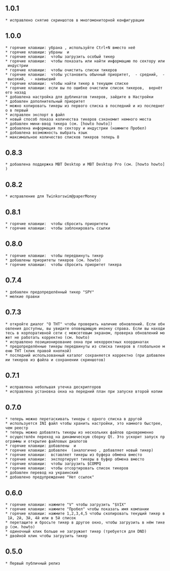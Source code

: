 == 1.0.1 ==
 * исправлено снятие скриншотов в многомониторной конфигурации

== 1.0.0 ==
 * горячие клавиши: убрана {{{N}}}, используйте Ctrl+N вместо неё
 * горячие клавиши: убраны {{{X}}} и {{{H}}}
 * горячие клавиши: {{{L}}} чтобы загрузить особый тикер
 * горячие клавиши: {{{K}}} чтобы показать или найти информацию по сектору или индустрии
 * горячие клавиши: {{{Alt+N}}} чтобы очистить списки тикеров
 * горячие клавиши: {{{Alt+1}}} чтобы установить обычный приоритет, {{{Alt+2}}} - средний, {{{Alt+3}}} - высокий, {{{Alt+4}}} - наивысший
 * горячие клавиши: {{{Ctrl+F}}} чтобы найти тикер в текущем списке
 * горячие клавиши: если вы по ошибке очистили список тикеров, {{{Ctrl+Z}}} вернёт его назад
 * добавлена настройка для дубликатов тикеров, зайдите в Настройки
 * добавлен дополнительный приоритет
 * можно копировать тикеры из первого списка в последний и из последнего в первый
 * исправлен экспорт в файл
 * новый способ показа количества тикеров сэкономит немного места
 * добавлен мини-ввод тикера (см. [howto howto])
 * добавлена информация по сектору и индустрии (нажмите Пробел)
 * добавлена возможность выбрать язык
 * максимальное количество списков тикеров теперь 8

== 0.8.3 ==
 * добавлена поддержка MBT Desktop и MBT Desktop Pro (см. [howto howto])

== 0.8.2 ==
 * исправление для Twinkorswim@paperMoney

== 0.8.1 ==
 * горячие клавиши: {{{Alt+U}}} чтобы сбросить приоритеты
 * горячие клавиши: {{{Ctrl+L}}} чтобы заблокировать ссылки

== 0.8.0 ==
 * горячие клавиши: {{{Ctrl+Up/Down/Home/End/PageUp/PageDown}}} чтобы передвинуть тикер
 * добавлены приоритеты тикеров (см. howto)
 * горячие клавиши: {{{U}}} чтобы сбросить приоритет тикера

== 0.7.4 ==
 * добавлен предопределённый тикер "SPY"
 * мелкие правки

== 0.7.3 ==
 * откройте диалог "О THT" чтобы проверить наличие обновлений. Если обновления доступны, вы увидите оповещающую иконку справа. Если вы находитесь в корпоративной сети с межсетевым экраном, проверка обновлений может не работать корректно (см. howto)
 * исправлено позиционирование окна при некорректных координатах
 * предопределённые тикеры передвинуты из списка тикеров в глобальное меню THT (клик правой кнопкой)
 * последний использованный каталог сохраняется корректно (при добавлении тикеров из файла и сохранении скриншотов)

== 0.7.1 ==
 * исправлена небольшая утечка дескрипторов
 * исправлена установка окна на передний план при запуске второй копии

== 0.7.0 ==
 * теперь можно перетаскивать тикеры с одного списка в другой
 * используется INI файл чтобы хранить настройки, это намного быстрее, чем реестр
 * теперь можно добавлять тикеры из нескольких файлов одновременно
 * осуществлён переход на динамическую сборку Qt. Это ускорит запуск программы и открытие файловых диалогов
 * горячие клавиши: добавлены {{{PageUp}}} и {{{PageDown}}}
 * горячие клавиши: добавлен {{{Insert}}} (аналогично {{{O}}}, добавляет новый тикер)
 * горячие клавиши: {{{P}}} вставляет тикеры из буфера обмена вместо {{{C}}}
 * горячие клавиши: {{{C}}} экспортирует тикеры в буфер обмена вместо {{{D}}}
 * горячие клавиши: {{{Q}}} чтобы загрузить $COMPQ
 * горячие клавиши: {{{R}}} чтобы отсортировать список тикеров
 * добавлен перевод на украинский
 * добавлено предупреждение "Нет ссылок"

== 0.6.0 ==
 * горячие клавиши: нажмите "V" чтобы загрузить "$VIX"
 * горячие клавиши: нажмите "Пробел" чтобы показать имя компании
 * горячие клавиши: нажмите 1,2,3,4,5 чтобы скопировать текущий тикер в 1й, 2й, 3й, 4й или в 5й список
 * перетащите и бросьте тикер в другое окно, чтобы загрузить в нём тикер (см. howto)
 * одиночный клик больше не загружает тикер (требуется для DND)
 * двойной клик чтобы загрузить тикер

== 0.5.0 ==
 * Первый публичный релиз
